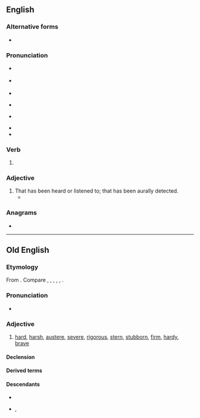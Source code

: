 ==English==
{{wikipedia|dab=heard}}

===Alternative forms===
* {{alter|en|'eard|heerd|hoid|yeard|yerd||pronunciation spelling or dialectal}}

===Pronunciation===
* {{a|RP}} {{IPA|en|/ˈhɜːd/}}
* {{a|GA}} {{IPA|en|/ˈhɝd/}}
* {{audio|en|en-us-heard.ogg|Audio (US)}}
* {{a|NYC}} {{IPA|en|/hɜɪd/}}
* {{a|Ireland|Appalachia}} {{IPA|en|/hiːɹd/}}
* {{rhymes|en|ɜː(ɹ)d|s=1}}
* {{homophones|en|herd}}

===Verb===
{{head|en|verb form}}

# {{en-past of|hear}}

===Adjective===
{{en-adj|-}}

# That has been heard or listened to; that has been aurally detected.
#* {{quote-journal|1=en|year=2019|author=Li Huang|author2=James Lambert|title=Another Arrow for the Quiver: A New Methodology for Multilingual Researchers|journal=Journal of Multilingual and Multicultural Development|doi=10.1080/01434632.2019.1596115|page=10|text=[T]he following are some examples of the types of '''heard''' information that can be used to distinguish some of the languages in Singapore, namely Malay and Singapore English.}}

===Anagrams===
* {{anagrams|en|a=adehr|-hedra|Daher|Hader|Herda|Rhade|hared}}

----

==Old English==

===Etymology===
{{dercat|ang|gem-pro|ine-pro|inh=1}}
From {{inh|ang|gmw-pro|*hard(ī)}}. Compare {{cog|ofs|herd}}, {{cog|osx|hard}}, {{cog|odt|hart}}, {{cog|goh|hart}}, {{cog|non|harðr}}, {{cog|got|𐌷𐌰𐍂𐌳𐌿𐍃}}.

===Pronunciation===
* {{ang-IPA|heard}}

===Adjective===
{{ang-adj}}

# [[hard]], [[harsh]], [[austere]], [[severe]], [[rigorous]], [[stern]], [[stubborn]], [[firm]], [[hardy]], [[brave]]

====Declension====
{{ang-adecl|heard}}

====Derived terms====
{{der3|ang|{{l|ang|heardcwide||harsh language}}
|{{l|ang|hearde||severely}}
|{{l|ang|heardecg||hard of edge}}
|{{l|ang|heardfyrde||difficult to carry}}
|{{l|ang|heardhēawa||a chisel}}
|{{l|ang|heardheort||hard-hearted}}
|{{l|ang|heardheortness||hard-heartedness}}
|{{l|ang|heardhicgende||bold in purpose}}
|{{l|ang|heardian||to harden}}
|{{l|ang|hearding||a hero}}
|{{l|ang|heardlīċ||severe}}
|{{l|ang|heardlīċe||hardly}}
|{{l|ang|heardlīcness||hardness}}
|{{l|ang|heardmōd||brave}}
|{{l|ang|heardmōdness||hardness of heart}}
|{{l|ang|heardneb||hard-beak}}
|{{l|ang|heardness||hardness}}
|{{l|ang|heardrǣd||steadfast}}
|{{l|ang|heardsǣliġ||unfortunate}}
|{{l|ang|heardsǣlness||misfortune}}
|{{l|ang|heardsǣlþ||a hard fate}}
|{{l|ang|heardwendlīċe||severely}}
}}

====Descendants====
* {{desc|en|hard}}
* {{desc|sco|hard}}, {{l|sco|haird}}